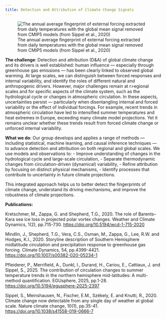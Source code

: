 ```yaml
---
title: Detection and Attribution of Climate Change Signals 
---
```


![The annual average fingerprint of external forcing extracted from daily temperatures with the global mean signal removed from CMIP5 models (from Sippel et al., 2020)](/research/detection_and_attribution/DA.png)


**The challenge**: Detection and attribution (D&A) of global climate change and its drivers is well established: human influence — especially through greenhouse gas emissions — has been clearly linked to observed global warming. At large scales, we can distinguish between forced responses and internal variability, and identify the roles of different natural and anthropogenic drivers. However, major challenges remain at r>egional scales and for specific aspects of the climate system, such as the hydrological cycle or changes in atmospheric circulation. In these aspects, uncertainties persist — particularly when disentangling internal and forced variability or the effect of individual forcings. For example, recent trends in atmospheric circulation have led to intensified summer temperatures and heat extremes in Europe, exceeding many climate model projections. Yet it remains unclear whether these trends result from forced climate change or unforced internal variability.

**What we do**: Our group develops and applies a range of methods — including statistical, machine learning, and causal inference techniques — to advance detection and attribution on both regional and global scales. We use models and observations to:
- Improve understanding of changes in the hydrological cycle and large-scale circulation,
- Separate thermodynamic changes from circulation-driven (dynamical) variability,
- Refine attribution by focusing on distinct physical mechanisms,
- Identify processes that contribute to uncertainty in future climate projections.

This integrated approach helps us to better detect the fingerprints of climate change, understand its driving mechanisms, and improve the robustness of climate projections.

**Publications:**

Kretschmer, M., Zappa, G. and Shepherd, T.G., 2020. The role of Barents–Kara sea ice loss in projected polar vortex changes. Weather and Climate Dynamics, 1(2), pp.715-730. [https://doi.org/10.5194/wcd-1-715-2020](https://doi.org/10.5194/wcd-1-715-2020)

Mindlin, J., Shepherd, T.G., Vera, C.S., Osman, M., Zappa, G., Lee, R.W. and Hodges, K.I., 2020. Storyline description of Southern Hemisphere midlatitude circulation and precipitation response to greenhouse gas forcing. Climate Dynamics, 54, pp.4399-4421. [https://doi.org/10.1007/s00382-020-05234-1](https://doi.org/10.1007/s00382-020-05234-1)

Pfleiderer, P., Merrifield, A., Dunkl, I., Durand, H., Cariou, E., Cattiaux, J. and Sippel, S., 2025. The contribution of circulation changes to summer temperature trends in the northern hemisphere mid-latitudes: A multi-method quantification. EGUsphere, 2025, pp.1-28. [https://doi.org/10.5194/egusphere-2025-2397](https://doi.org/10.5194/egusphere-2025-2397)

Sippel, S., Meinshausen, N., Fischer, E.M., Székely, E. and Knutti, R., 2020. Climate change now detectable from any single day of weather at global scale. Nature climate change, 10(1), pp.35-41. [https://doi.org/10.1038/s41558-019-0666-7](https://doi.org/10.1038/s41558-019-0666-7)